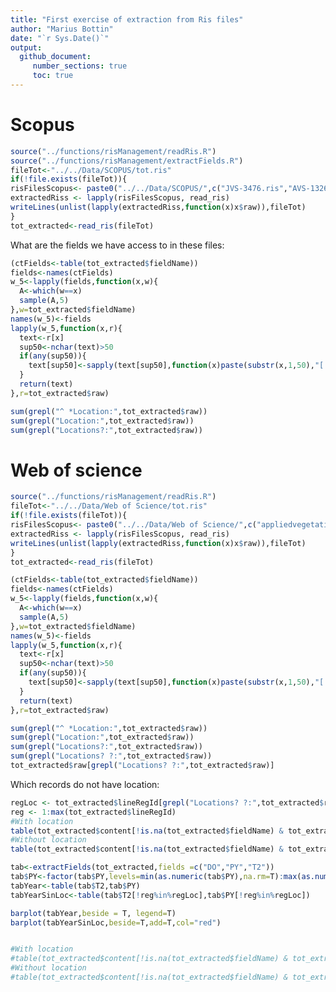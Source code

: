 ```yaml
---
title: "First exercise of extraction from Ris files"
author: "Marius Bottin"
date: "`r Sys.Date()`"
output: 
  github_document:
     number_sections: true
     toc: true
---
```



# Scopus
```r
source("../functions/risManagement/readRis.R")
source("../functions/risManagement/extractFields.R")
fileTot<-"../../Data/SCOPUS/tot.ris"
if(!file.exists(fileTot)){
risFilesScopus<- paste0("../../Data/SCOPUS/",c("JVS-3476.ris","AVS-1326.ris","VCS-94.ris"))
extractedRiss <- lapply(risFilesScopus, read_ris)
writeLines(unlist(lapply(extractedRiss,function(x)x$raw)),fileTot)
}  
tot_extracted<-read_ris(fileTot)
```

What are the fields we have access to in these files:

```r
(ctFields<-table(tot_extracted$fieldName))
fields<-names(ctFields)
w_5<-lapply(fields,function(x,w){
  A<-which(w==x)
  sample(A,5)
},w=tot_extracted$fieldName)
names(w_5)<-fields
lapply(w_5,function(x,r){
  text<-r[x]
  sup50<-nchar(text)>50
  if(any(sup50)){
    text[sup50]<-sapply(text[sup50],function(x)paste(substr(x,1,50),"[...]"))
  }
  return(text)
},r=tot_extracted$raw)
```




```r
sum(grepl("^ *Location:",tot_extracted$raw))
sum(grepl("Location:",tot_extracted$raw))
sum(grepl("Locations?:",tot_extracted$raw))

```

# Web of science


```r
source("../functions/risManagement/readRis.R")
fileTot<-"../../Data/Web of Science/tot.ris"
if(!file.exists(fileTot)){
risFilesScopus<- paste0("../../Data/Web of Science/",c("appliedvegetationscience_0to1000_wos.ris","appliedvegetationscience_1001to1333_wos.ris","journalofvegetationscience_0to1000_wos.ris","journalofvegetationscience_1001to2000_wosris","journalofvegetationscience_2001to3000_wos.ris","journalofvegetationscience_3001to3490_wos.ris"))
extractedRiss <- lapply(risFilesScopus, read_ris)
writeLines(unlist(lapply(extractedRiss,function(x)x$raw)),fileTot)
}  
tot_extracted<-read_ris(fileTot)
```

```r
(ctFields<-table(tot_extracted$fieldName))
fields<-names(ctFields)
w_5<-lapply(fields,function(x,w){
  A<-which(w==x)
  sample(A,5)
},w=tot_extracted$fieldName)
names(w_5)<-fields
lapply(w_5,function(x,r){
  text<-r[x]
  sup50<-nchar(text)>50
  if(any(sup50)){
    text[sup50]<-sapply(text[sup50],function(x)paste(substr(x,1,50),"[...]"))
  }
  return(text)
},r=tot_extracted$raw)
```
```r
sum(grepl("^ *Location:",tot_extracted$raw))
sum(grepl("Location:",tot_extracted$raw))
sum(grepl("Locations?:",tot_extracted$raw))
sum(grepl("Locations? ?:",tot_extracted$raw))
tot_extracted$raw[grepl("Locations? ?:",tot_extracted$raw)]
```

Which records do not have location:

```r
regLoc <- tot_extracted$lineRegId[grepl("Locations? ?:",tot_extracted$raw)]
reg <- 1:max(tot_extracted$lineRegId)
#With location
table(tot_extracted$content[!is.na(tot_extracted$fieldName) & tot_extracted$fieldName=="T2" & tot_extracted$lineRegId %in%regLoc])
#Without location
table(tot_extracted$content[!is.na(tot_extracted$fieldName) & tot_extracted$fieldName=="T2" & !tot_extracted$lineRegId %in%regLoc])

tab<-extractFields(tot_extracted,fields =c("DO","PY","T2"))
tab$PY<-factor(tab$PY,levels=min(as.numeric(tab$PY),na.rm=T):max(as.numeric(tab$PY),na.rm=T))
tabYear<-table(tab$T2,tab$PY)
tabYearSinLoc<-table(tab$T2[!reg%in%regLoc],tab$PY[!reg%in%regLoc])

barplot(tabYear,beside = T, legend=T)
barplot(tabYearSinLoc,beside=T,add=T,col="red")


#With location
#table(tot_extracted$content[!is.na(tot_extracted$fieldName) & tot_extracted$fieldName=="PY"],tot_extracted$content[tot_extracted$lineRegId %in%regLoc])
#Without location
#table(tot_extracted$content[!is.na(tot_extracted$fieldName) & tot_extracted$fieldName=="PY"],tot_extracted$content[tot_extracted$lineRegId %in%regLoc])
```

